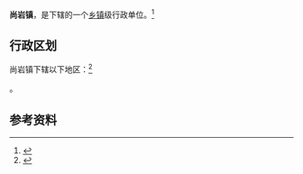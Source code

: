 {{中国乡级行政区|37/13/24/107/000}}

'''尚岩镇'''，是{{PRC admin/fullname|37/13/24/107/000|3}}下辖的一个[[乡镇|乡镇]]级行政单位。<ref>{{PRC admin/ref sgc|{{PRC admin/parent|37/13/24/107/000}}}}</ref>

== 行政区划 ==

尚岩镇下辖以下地区：<ref>{{PRC admin/ref sgc|37/13/24/107/000}}</ref>

{{PRC admin/children|37/13/24/107/000}}。

== 参考资料 ==

{{reflist}}

{{行政区划小作品}}
{{PRC admin/navcat|37/13/24/107/000}}